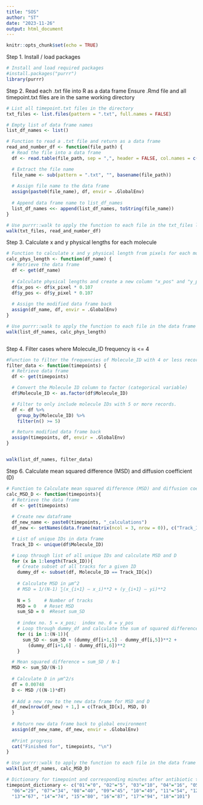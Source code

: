```yaml
---
title: "SOS"
author: "ST"
date: "2023-11-26"
output: html_document
---
```


```r
knitr::opts_chunk$set(echo = TRUE)
```


Step 1. Install / load packages
```r
# Install and load required packages
#install.packages("purrr")
library(purrr)
```

Step 2. Read each .txt file into R as a data frame 
Ensure .Rmd file and all timepoint.txt files are in the same working directory
```r

# List all timepoint.txt files in the directory
txt_files <- list.files(pattern = ".txt", full.names = FALSE)

# Empty list of data frame names
list_df_names <- list()

# Function to read a .txt file and return as a data frame
read_and_number_df <- function(file_path) {
  # Read the file into a data frame
  df <- read.table(file_path, sep = ",", header = FALSE, col.names = c("x_pixel", "y_pixel", "Frame_number", "Molecule_ID"))

  # Extract the file name
  file_name <- sub(pattern = ".txt", "", basename(file_path))
  
  # Assign file name to the data frame
  assign(paste0(file_name), df, envir = .GlobalEnv)
  
  # Append data frame name to list_df_names
  list_df_names <<- append(list_df_names, toString(file_name))
}

# Use purrr::walk to apply the function to each file in the txt_files list
walk(txt_files, read_and_number_df)


```

Step 3. Calculate x and y physical lengths for each molecule 

```r
# Function to calculate x and y physical length from pixels for each molecule 
calc_phys_length <- function(df_name) {
  # Retrieve the data frame
  df <- get(df_name)
  
  # Calculate physical lengths and create a new column "x_pos" and "y_pos"
  df$x_pos <- df$x_pixel * 0.107
  df$y_pos <- df$y_pixel * 0.107
  
  # Assign the modified data frame back
  assign(df_name, df, envir = .GlobalEnv)
}

# Use purrr::walk to apply the function to each file in the data frame list
walk(list_df_names, calc_phys_length)



```

Step 4. Filter cases where Molecule_ID frequency is <= 4 

```r

#Function to filter the frequencies of Molecule_ID with 4 or less records.
filter_data <- function(timepoints) {
  # Retrieve data frame
  df <- get(timepoints)

  # Convert the Molecule ID column to factor (categorical variable)
  df$Molecule_ID <- as.factor(df$Molecule_ID)

  # Filter to only include molecule IDs with 5 or more records.
  df <- df %>%
    group_by(Molecule_ID) %>%
    filter(n() >= 5)

  # Return modified data frame back
  assign(timepoints, df, envir = .GlobalEnv)
}


walk(list_df_names, filter_data)

```

Step 6. Calculate mean squared difference (MSD) and diffusion coefficient (D)

```r
# Function to Calculate mean squared difference (MSD) and diffusion coefficient (D)
calc_MSD_D <- function(timepoints){
  # Retrieve the data frame
  df <- get(timepoints)
  
  # Create new dataframe
  df_new_name <- paste0(timepoints, "_calculations")
  df_new <- setNames(data.frame(matrix(ncol = 3, nrow = 0)), c("Track_ID", "MSD", "D"))

  # List of unique IDs in data frame
  Track_ID <- unique(df$Molecule_ID)

  # Loop through list of all unique IDs and calculate MSD and D
  for (x in 1:length(Track_ID)){
    # Create subset of all tracks for a given ID
    dummy_df <- subset(df, Molecule_ID == Track_ID[x])
  
    # Calculate MSD in μm^2
    # MSD = 1/(N-1) ∑(x_{i+1} – x_i)**2 + (y_{i+1} – yi)**2
  
    N = 5     # Number of tracks
    MSD = 0   # Reset MSD
    sum_SD = 0  #Reset sum_SD
  
    # index no. 5 = x_pos;  index no. 6 = y_pos
    # Loop through dummy_df and calculate the sum of squared difference
    for (i in 1:(N-1)){
      sum_SD <- sum_SD + (dummy_df[i+1,5] - dummy_df[i,5])**2 + 
        (dummy_df[i+1,6] - dummy_df[i,6])**2
    }

  # Mean squared difference = sum_SD / N-1
  MSD <- sum_SD/(N-1)
  
  # Calculate D in μm^2/s
  dT = 0.00748
  D <- MSD /((N-1)*dT)
  
  # Add a new row to the new data frame for MSD and D
  df_new[nrow(df_new) + 1,] = c(Track_ID[x], MSD, D)
  }
  
  # Return new data frame back to global environment
  assign(df_new_name, df_new, envir = .GlobalEnv)
  
  #Print progress 
  cat("Finished for", timepoints, "\n")
}

# Use purrr::walk to apply the function to each file in the data frame list
walk(list_df_names, calc_MSD_D)

```

```r
# Dictionary for timepoint and corresponding minutes after antibiotic treatment
timepoint_dictionary <- c("01"="0", "02"="5", "03"="10", "04"="16", "05"="22", 
  "06"="29", "07"="34", "08"="40", "09"="45", "10"="49", "11"="54", "12"="61", 
  "13"="67", "14"="74", "15"="80", "16"="87", "17"="94", "18"="101")

```
